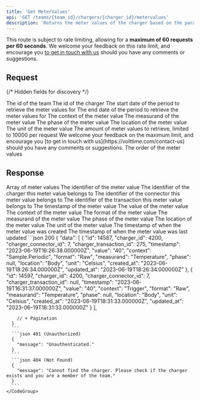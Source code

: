 ```yaml
---
title: 'Get MeterValues'
api: 'GET /teams/{team_id}/chargers/{charger_id}/metervalues'
description: 'Returns the meter values of the charger based on the parameters'
---
```

<Note>This route is subject to rate limiting, allowing for a **maximum of 60 requests per 60 seconds**. We welcome your feedback on this rate limit, and encourage you [to get in touch with us](https://volttime.com/contact-us) should you have any comments or suggestions.</Note>

## Request
{/* Hidden fields for discovery */}
<ParamField path="team_id" type="integer" hidden required />
<ParamField path="charger_id" type="integer" hidden required />
<ParamField query="date_from" type="datetime" hidden required />
<ParamField query="date_to" type="datetime" hidden required />
<ParamField query="context" type="Context" hidden />
<ParamField query="measurand" type="Measurand" hidden />
<ParamField query="phase" type="Phase" hidden />
<ParamField query="location" type="Location" hidden />
<ParamField query="unit" type="Unit" hidden />
<ParamField query="limit" type="integer" hidden />
<ParamField query="order_by" type="string" hidden />
<Snippet file="hidden-pagination-fields.mdx" />

<Tabs>
  <Tab title="Path">
    <ParamField path="team_id" type="integer" required>
      The id of the team
    </ParamField>
    <ParamField path="charger_id" type="integer" required>
      The id of the charger
    </ParamField>
  </Tab>
  <Tab title="Query">
    <ParamField query="date_from" type="datetime" required>
      The start date of the period to retrieve the meter values for
    </ParamField>
    <ParamField query="date_to" type="datetime" required>
      The end date of the period to retrieve the meter values for
    </ParamField>
    <ParamField query="context" type="Context">
      The context of the meter value
      <Snippet file="types/Charger/MeterValues/Context.mdx" />
    </ParamField>
    <ParamField query="measurand" type="Measurand">
      The measurand of the meter value
      <Snippet file="types/Charger/MeterValues/Measurand.mdx" />
    </ParamField>
    <ParamField query="phase" type="Phase">
      The phase of the meter value
      <Snippet file="types/Charger/MeterValues/Phase.mdx" />
    </ParamField>
    <ParamField query="location" type="Location">
      The location of the meter value
      <Snippet file="types/Charger/MeterValues/Location.mdx" />
    </ParamField>
    <ParamField query="unit" type="Unit">
      The unit of the meter value
      <Snippet file="types/Charger/MeterValues/Unit.mdx" />
    </ParamField>
    <ParamField query="limit" default="25" type="integer">
      The amount of meter values to retrieve, limited to 10000 per request 
      <Info>We welcome your feedback on the maximum limit, and encourage you [to get in touch with us](https://volttime.com/contact-us) should you have any comments or suggestions.</Info>
    </ParamField>
    <ParamField query="order_by" default="asc" type="string">
      The order of the meter values
      <Snippet file="types/Global/OrderBy.mdx" />
    </ParamField>
    <Snippet file="pagination-fields.mdx" />
  </Tab>
</Tabs>

## Response
<Tabs>
  <Tab title="Data">
    <ResponseField name="data" type="MeterValue[]">
      Array of meter values
      <Expandable title="MeterValue">
        <ResponseField name="id" type="integer">
          The identifier of the meter value
        </ResponseField>
        <ResponseField name="charger_id" type="integer">
          The identifier of the charger this meter value belongs to
        </ResponseField>
        <ResponseField name="charger_connector_id" type="?integer">
          The identifier of the connector this meter value belongs to
        </ResponseField>
        <ResponseField name="charger_transaction_id" type="?integer">
          The identifier of the transaction this meter value belongs to
        </ResponseField>
        <ResponseField name="timestamp" type="string">
          The timestamp of the meter value
        </ResponseField>
        <ResponseField name="value" type="string">
          The value of the meter value
        </ResponseField>
        <ResponseField name="context" type="Context">
          The context of the meter value
          <Snippet file="types/Charger/MeterValues/Context.mdx" />
        </ResponseField>
        <ResponseField name="format" type="Format">
          The format of the meter value
          <Snippet file="types/Charger/MeterValues/Format.mdx" />
        </ResponseField>
        <ResponseField name="measurand" type="Measurand">
          The measurand of the meter value
          <Snippet file="types/Charger/MeterValues/Measurand.mdx" />
        </ResponseField>
        <ResponseField name="phase" type="?Phase">
          The phase of the meter value
          <Snippet file="types/Charger/MeterValues/Phase.mdx" />
        </ResponseField>
        <ResponseField name="location" type="Location">
          The location of the meter value
          <Snippet file="types/Charger/MeterValues/Location.mdx" />
        </ResponseField>
        <ResponseField name="unit" type="Unit">
          The unit of the meter value
          <Snippet file="types/Charger/MeterValues/Unit.mdx" />
        </ResponseField>
        <ResponseField name="created_at" type="string">
          The timestamp of when the meter value was created
        </ResponseField>
        <ResponseField name="updated_at" type="string">
          The timestamp of when the meter value was last updated
        </ResponseField>
      </Expandable>
    </ResponseField>
  </Tab>
  <Tab title="Example">
    <CodeGroup>
      ```json 200
      {
        "data": [
          {
              "id": 14587,
              "charger_id": 4200,
              "charger_connector_id": 7,
              "charger_transaction_id": 275,
              "timestamp": "2023-06-19T16:26:38.000000Z",
              "value": "40",
              "context": "Sample.Periodic",
              "format": "Raw",
              "measurand": "Temperature",
              "phase": null,
              "location": "Body",
              "unit": "Celsius",
              "created_at": "2023-06-19T18:26:34.000000Z",
              "updated_at": "2023-06-19T18:26:34.000000Z"
          },
          {
              "id": 14597,
              "charger_id": 4200,
              "charger_connector_id": 7,
              "charger_transaction_id": null,
              "timestamp": "2023-06-19T16:31:37.000000Z",
              "value": "40",
              "context": "Trigger",
              "format": "Raw",
              "measurand": "Temperature",
              "phase": null,
              "location": "Body",
              "unit": "Celsius",
              "created_at": "2023-06-19T18:31:33.000000Z",
              "updated_at": "2023-06-19T18:31:33.000000Z"
          }
        ],

        // + Pagination
      } 
      ```
      ```json 401 (Unauthorized)
      {
        "message": "Unauthenticated."
      }
      ```
      ```json 404 (Not Found)
      {
        "message": "Cannot find the charger. Please check if the charger exists and you are a member of the team."
      }
      ```
    </CodeGroup>
  </Tab>
</Tabs>
